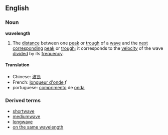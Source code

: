 ==English==
===Noun===
'''wavelength'''
#The [[distance]] between one [[peak]] or [[trough]] of a [[wave]] and the [[next]] [[corresponding]] [[peak]] or [[trough]]; it corresponds to the [[velocity]] of the wave [[divided]] by its [[frequency]].
====Translation====
*Chinese: [[波長]]
*French: [[longueur d'onde]] ''f''
*portuguese: [[comprimento]] de [[onda]]

===Derived terms===
*[[shortwave]]
*[[mediumwave]]
*[[longwave]]
*[[on the same wavelength]]